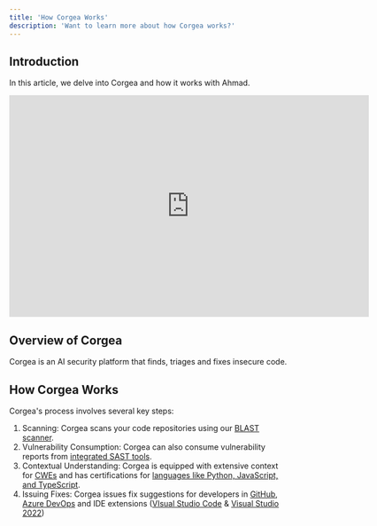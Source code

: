 ```yaml
---
title: 'How Corgea Works'
description: 'Want to learn more about how Corgea works?'
---
```



## Introduction
In this article, we delve into Corgea and how it works with Ahmad. 

<Card>
  <iframe
    width="650"
    height="400"
    src="https://www.loom.com/embed/64cba8ad07a24964b3ffa6eacebc782d?sid=cd379f9e-74c4-4729-adde-8069919e9b37"
    title="YouTube video player"
    frameborder="0"
    allow="accelerometer; autoplay; clipboard-write; encrypted-media; gyroscope; picture-in-picture"
    allowFullScreen
  ></iframe>
</Card>


## Overview of Corgea
Corgea is an AI security platform that finds, triages and fixes insecure code. 

## How Corgea Works
Corgea's process involves several key steps:

1. Scanning: Corgea scans your code repositories using our [BLAST scanner](blast). 
2. Vulnerability Consumption: Corgea can also consume vulnerability reports from [integrated SAST tools](scanning#uploading-a-report).
3. Contextual Understanding: Corgea is equipped with extensive context for [CWEs](vulnerability_support) and has certifications for [languages like Python, JavaScript, and TypeScript](language_support).
4. Issuing Fixes: Corgea issues fix suggestions for developers in [GitHub](github), [Azure DevOps](azure_devops) and IDE extensions ([VIsual Studio Code](vsc_extension) & [Visual Studio 2022](vs2022_extension))